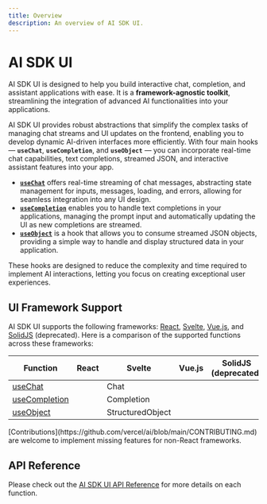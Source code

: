 ```yaml
---
title: Overview
description: An overview of AI SDK UI.
---
```


# AI SDK UI

AI SDK UI is designed to help you build interactive chat, completion, and assistant applications with ease. It is a **framework-agnostic toolkit**, streamlining the integration of advanced AI functionalities into your applications.

AI SDK UI provides robust abstractions that simplify the complex tasks of managing chat streams and UI updates on the frontend, enabling you to develop dynamic AI-driven interfaces more efficiently. With four main hooks — **`useChat`**, **`useCompletion`**, and **`useObject`** — you can incorporate real-time chat capabilities, text completions, streamed JSON, and interactive assistant features into your app.

- **[`useChat`](/docs/ai-sdk-ui/chatbot)** offers real-time streaming of chat messages, abstracting state management for inputs, messages, loading, and errors, allowing for seamless integration into any UI design.
- **[`useCompletion`](/docs/ai-sdk-ui/completion)** enables you to handle text completions in your applications, managing the prompt input and automatically updating the UI as new completions are streamed.
- **[`useObject`](/docs/ai-sdk-ui/object-generation)** is a hook that allows you to consume streamed JSON objects, providing a simple way to handle and display structured data in your application.

These hooks are designed to reduce the complexity and time required to implement AI interactions, letting you focus on creating exceptional user experiences.

## UI Framework Support

AI SDK UI supports the following frameworks: [React](https://react.dev/), [Svelte](https://svelte.dev/), [Vue.js](https://vuejs.org/), and [SolidJS](https://www.solidjs.com/) (deprecated).
Here is a comparison of the supported functions across these frameworks:

| Function                                                  | React               | Svelte                               | Vue.js              | SolidJS (deprecated) |
| --------------------------------------------------------- | ------------------- | ------------------------------------ | ------------------- | -------------------- |
| [useChat](/docs/reference/ai-sdk-ui/use-chat)             | <Check size={18} /> | <Check size={18} /> Chat             | <Check size={18} /> | <Check size={18} />  |
| [useCompletion](/docs/reference/ai-sdk-ui/use-completion) | <Check size={18} /> | <Check size={18} /> Completion       | <Check size={18} /> | <Check size={18} />  |
| [useObject](/docs/reference/ai-sdk-ui/use-object)         | <Check size={18} /> | <Check size={18} /> StructuredObject | <Cross size={18} /> | <Check size={18} />  |

<Note>
  [Contributions](https://github.com/vercel/ai/blob/main/CONTRIBUTING.md) are
  welcome to implement missing features for non-React frameworks.
</Note>

## API Reference

Please check out the [AI SDK UI API Reference](/docs/reference/ai-sdk-ui) for more details on each function.

